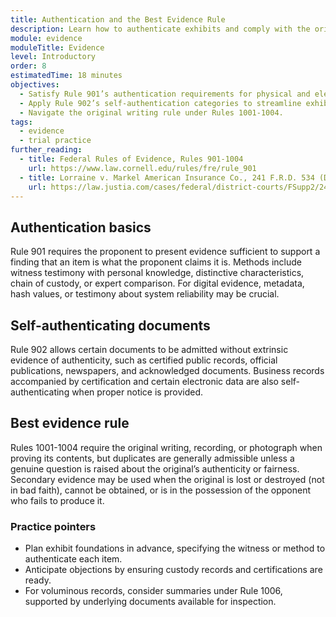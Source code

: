 ```yaml
---
title: Authentication and the Best Evidence Rule
description: Learn how to authenticate exhibits and comply with the original writing rule for writings, recordings, and photographs.
module: evidence
moduleTitle: Evidence
level: Introductory
order: 8
estimatedTime: 18 minutes
objectives:
  - Satisfy Rule 901’s authentication requirements for physical and electronic evidence.
  - Apply Rule 902’s self-authentication categories to streamline exhibit admission.
  - Navigate the original writing rule under Rules 1001-1004.
tags:
  - evidence
  - trial practice
further_reading:
  - title: Federal Rules of Evidence, Rules 901-1004
    url: https://www.law.cornell.edu/rules/fre/rule_901
  - title: Lorraine v. Markel American Insurance Co., 241 F.R.D. 534 (D. Md. 2007)
    url: https://law.justia.com/cases/federal/district-courts/FSupp2/241/534/2507506/
---
```

## Authentication basics

Rule 901 requires the proponent to present evidence sufficient to support a finding that an item is what the proponent claims it is.
Methods include witness testimony with personal knowledge, distinctive characteristics, chain of custody, or expert comparison.
For digital evidence, metadata, hash values, or testimony about system reliability may be crucial.

## Self-authenticating documents

Rule 902 allows certain documents to be admitted without extrinsic evidence of authenticity, such as certified public records,
official publications, newspapers, and acknowledged documents. Business records accompanied by certification and certain electronic
data are also self-authenticating when proper notice is provided.

## Best evidence rule

Rules 1001-1004 require the original writing, recording, or photograph when proving its contents, but duplicates are generally
admissible unless a genuine question is raised about the original’s authenticity or fairness. Secondary evidence may be used when
the original is lost or destroyed (not in bad faith), cannot be obtained, or is in the possession of the opponent who fails to
produce it.

### Practice pointers

- Plan exhibit foundations in advance, specifying the witness or method to authenticate each item.
- Anticipate objections by ensuring custody records and certifications are ready.
- For voluminous records, consider summaries under Rule 1006, supported by underlying documents available for inspection.
